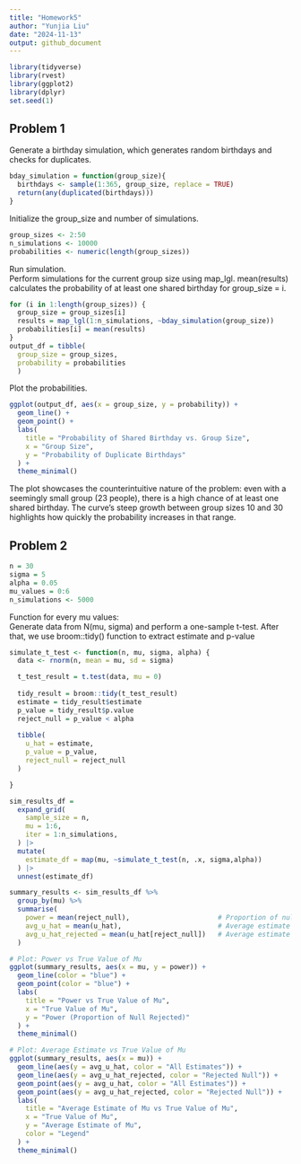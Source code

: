 ```yaml
---
title: "Homework5"
author: "Yunjia Liu"
date: "2024-11-13"
output: github_document
---
```


```r
library(tidyverse)
library(rvest)
library(ggplot2)
library(dplyr)
set.seed(1)
```

## Problem 1
Generate a birthday simulation, which generates random birthdays and checks for duplicates.
```r
bday_simulation = function(group_size){
  birthdays <- sample(1:365, group_size, replace = TRUE)
  return(any(duplicated(birthdays)))
}
```

Initialize the group_size and number of simulations.
```r
group_sizes <- 2:50
n_simulations <- 10000
probabilities <- numeric(length(group_sizes))
```
Run simulation. \
Perform simulations for the current group size using map_lgl. mean(results) calculates the probability of at least one shared birthday for group_size = i.\

```r
for (i in 1:length(group_sizes)) {
  group_size = group_sizes[i]
  results = map_lgl(1:n_simulations, ~bday_simulation(group_size))
  probabilities[i] = mean(results)
}
output_df = tibble(
  group_size = group_sizes,
  probability = probabilities
  )
```

Plot the probabilities.\

```r
ggplot(output_df, aes(x = group_size, y = probability)) +
  geom_line() +
  geom_point() +
  labs(
    title = "Probability of Shared Birthday vs. Group Size",
    x = "Group Size",
    y = "Probability of Duplicate Birthdays"
  ) +
  theme_minimal()

```
The plot showcases the counterintuitive nature of the problem: even with a seemingly small group (23 people), there is a high chance of at least one shared birthday.
The curve's steep growth between group sizes 10 and 30 highlights how quickly the probability increases in that range.

## Problem 2

```r
n = 30
sigma = 5
alpha = 0.05
mu_values = 0:6
n_simulations <- 5000
```

Function for every mu values: \
Generate data from N(mu, sigma) and perform a one-sample t-test. After that, we use broom::tidy() function to extract estimate and p-value
```r
simulate_t_test <- function(n, mu, sigma, alpha) {
  data <- rnorm(n, mean = mu, sd = sigma)

  t_test_result = t.test(data, mu = 0)
  
  tidy_result = broom::tidy(t_test_result)
  estimate = tidy_result$estimate
  p_value = tidy_result$p.value
  reject_null = p_value < alpha
  
  tibble(
    u_hat = estimate, 
    p_value = p_value,
    reject_null = reject_null
  )

}
```


```r
sim_results_df = 
  expand_grid(
    sample_size = n,
    mu = 1:6,
    iter = 1:n_simulations,
  ) |> 
  mutate(
    estimate_df = map(mu, ~simulate_t_test(n, .x, sigma,alpha))
  ) |> 
  unnest(estimate_df)
```

```r
summary_results <- sim_results_df %>%
  group_by(mu) %>%
  summarise(
    power = mean(reject_null),                      # Proportion of null rejected
    avg_u_hat = mean(u_hat),                        # Average estimate
    avg_u_hat_rejected = mean(u_hat[reject_null])   # Average estimate when null is rejected
  )
```


```r
# Plot: Power vs True Value of Mu
ggplot(summary_results, aes(x = mu, y = power)) +
  geom_line(color = "blue") +
  geom_point(color = "blue") +
  labs(
    title = "Power vs True Value of Mu",
    x = "True Value of Mu",
    y = "Power (Proportion of Null Rejected)"
  ) +
  theme_minimal()
```


```r
# Plot: Average Estimate vs True Value of Mu
ggplot(summary_results, aes(x = mu)) +
  geom_line(aes(y = avg_u_hat, color = "All Estimates")) +
  geom_line(aes(y = avg_u_hat_rejected, color = "Rejected Null")) +
  geom_point(aes(y = avg_u_hat, color = "All Estimates")) +
  geom_point(aes(y = avg_u_hat_rejected, color = "Rejected Null")) +
  labs(
    title = "Average Estimate of Mu vs True Value of Mu",
    x = "True Value of Mu",
    y = "Average Estimate of Mu",
    color = "Legend"
  ) +
  theme_minimal()

```

